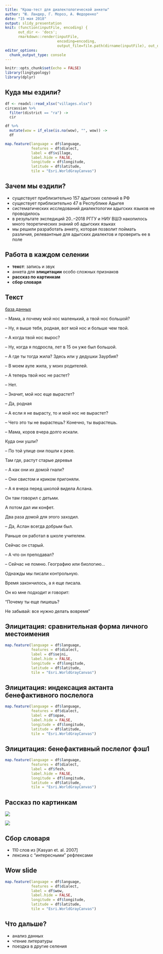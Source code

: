 ```yaml
---
title: "Краш-тест для диалектологической анкеты"
author: "Ю. Ландер, Г. Мороз, А. Федоренко"
date: "15 мая 2018"
output: slidy_presentation
knit: (function(inputFile, encoding) { 
      out_dir <- 'docs';
      rmarkdown::render(inputFile,
                        encoding=encoding, 
                        output_file=file.path(dirname(inputFile), out_dir, 'index.html')) })
editor_options: 
  chunk_output_type: console
---
```


```r
knitr::opts_chunk$set(echo = FALSE)
library(lingtypology)
library(dplyr)
```

## Куда мы ездили?
```r
df <- readxl::read_xlsx("villages.xlsx")
circassian %>% 
  filter(district == "ra") ->
  cir

df %>% 
  mutate(wow = if_else(is.na(wow), "", wow)) ->
  df

map.feature(language = df$language,
            features = df$dialect,
            label = df$village,
            label.hide = FALSE,
            longitude = df$longitude,
            latitude = df$latitude,
            tile = "Esri.WorldGrayCanvas")
```

## Зачем мы ездили?

* существует приблизительно 157 адыгских селений в РФ
* существует приблизительно 47 в Республике Адыгея
* систематических исследований диалектологии адыгских языков не проводилось
* в результате экспедиций 20..--2018 РГГУ и НИУ ВШЭ накопилось много теоретических знаний об адыгских языках
* мы решили разработать анкету, которая позволит поймать различия, релевантные для адыгских диалектов и проверить ее в поле

## Работа в каждом селении

* **текст**: запись и звук
* анкета для **элицитации** особо сложных признаков
* **рассказ по картинкам**
* **сбор словаря**

## Текст

[база данных](https://agricolamz.github.io/multidialectal_parallel_corpus_of_adyghe/)

-- Мама, а почему мой нос маленький, а твой нос большой?

-- Ну, я выше тебя, родная, вот мой нос и больше чем твой.

-- А когда твой нос вырос?

-- Ну, когда я подросла, лет в 15 он уже был большой.

-- А где ты тогда жила? Здесь или у дедушки Заурбия?

-- В моем ауле жила, у моих родителей.

-- А теперь твой нос не растет?

-- Нет.

-- Значит, мой нос еще вырастет?

-- Да, родная

-- А если я не вырасту, то и мой нос не вырастет?

-- Чего это ты не вырастешь? Конечно, ты вырастешь.

-- Мама, коров вчера долго искали.

Куда они ушли?

-- По той улице они пошли к реке.

Там где, растут старые деревья

-- А как они их домой гнали?

-- Они свистом и криком пригоняли.

-- А я вчера перед школой видела Аслана.

Он там говорил с детьми.

А потом дал им конфет.

Два раза домой для этого заходил.

-- Да, Аслан всегда добрым был.

Раньше он работал в школе учителем.

Сейчас он старый.

-- А что он преподавал?

-- Сейчас не помню. Географию или биологию...

Однажды мы писали контрольную.

Время закончилось, а я еще писала.

Он ко мне подходит и говорит:

“Почему ты еще пишешь?

Не забывай: все нужно делать вовремя”

## Элицитация: сравнительная форма личного местоимения

```r
map.feature(language = df$language,
            features = df$dialect,
            label = df$sejni,
            label.hide = FALSE,
            longitude = df$longitude,
            latitude = df$latitude,
            tile = "Esri.WorldGrayCanvas")
```

## Элицитация: индексация актанта бенефактивного послелога

```r
map.feature(language = df$language,
            features = df$dialect,
            label = df$opae,
            label.hide = FALSE,
            longitude = df$longitude,
            latitude = df$latitude,
            tile = "Esri.WorldGrayCanvas")
```

## Элицитация: бенефактивный послелог фэш1

```r
map.feature(language = df$language,
            features = df$dialect,
            label = df$fesh,
            label.hide = FALSE,
            longitude = df$longitude,
            latitude = df$latitude,
            tile = "Esri.WorldGrayCanvas")
```

## Рассказ по картинкам
![](pauk.jpg)

![](svinja.jpg)

## Сбор словаря

* 110 слов из [Kasyan et. al. 2007]
* лексика с "интересными" рефлексами

## Wow slide

```r
map.feature(language = df$language,
            features = df$dialect,
            label = df$wow,
            label.hide = FALSE,
            longitude = df$longitude,
            latitude = df$latitude,
            tile = "Esri.WorldGrayCanvas")
```

## Что дальше?

* анализ данных
* чтение литературы
* поездка в другие селения
